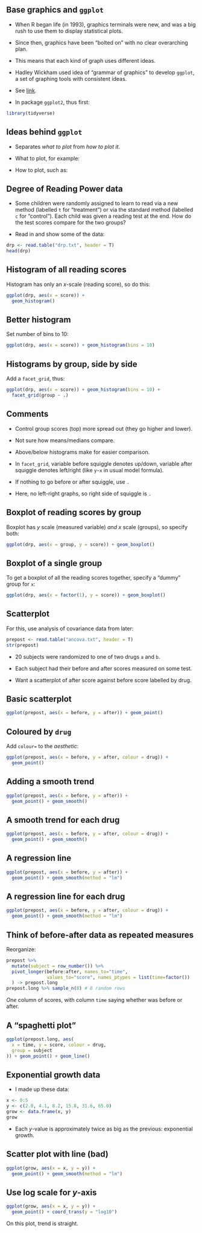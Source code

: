 \section{Introduction to `ggplot`}
\frame{\sectionpage}

## Base graphics and `ggplot`


* When R began life (in 1993), graphics terminals were new, and
was a big rush to use them to display statistical plots.

* Since then, graphics have been "bolted on" with no clear
overarching plan.

* This means that each kind of graph uses different ideas.

* Hadley Wickham used idea of "grammar of graphics" to develop
`ggplot`, a set of graphing tools with consistent ideas.

* See
[link](http://byrneslab.net/classes/biol607/readings/wickham_layered-grammar.pdf).

* In package `ggplot2`, thus first:
```r
library(tidyverse)
```

     



## Ideas behind `ggplot`


* Separates *what to plot* from *how to plot it*.

* What to plot, for example:
\begin{description}
\item[x] variable to put on the $x$-axis
\item[y] variable to put on the $y$-axis
\item[colour] colour to make the points (eg. colouring by a
categorical variable)
\item[group] group points together (eg. which ones to join  by lines)
\end{description}

* How to plot, such as:
\begin{description}[geom\_histogram]
\item[geom\_histogram] histogram
\item[geom\_boxplot] boxplot
\item[geom\_point] (scatter plot of) points
\item[geom\_line] join (possibly grouped) points by lines.
\item[facet\_grid] draw separate graphs of subsets of data and put
them side by side.
\end{description}



## Degree of Reading Power data


* Some children were randomly assigned to learn to read via a
new method (labelled `t` for "treatment") or via the
standard method (labelled `c` for "control"). Each child
was given a reading test at the end. How do the test scores
compare for the two groups?

* Read in and show some of the data:
```r
drp <- read.table("drp.txt", header = T)
head(drp)
```

     



## Histogram of all reading scores
Histogram has only an $x$-scale (reading score), so do this:

```r
ggplot(drp, aes(x = score)) +
  geom_histogram()
```

 


## Better histogram
Set number of bins to 10:
```r
ggplot(drp, aes(x = score)) + geom_histogram(bins = 10)
```

   


## Histograms by group, side by side
Add a `facet_grid`, thus:

```r
ggplot(drp, aes(x = score)) + geom_histogram(bins = 10) +
  facet_grid(group ~ .)
```

   


## Comments


* Control group scores (top) more spread out (they go higher
and lower).

* Not sure how means/medians compare.

* Above/below histograms make for easier comparison.

* In `facet_grid`, variable before squiggle denotes
up/down, variable after squiggle denotes left/right (like
`y~x` in usual model formula).

* If nothing to go before or after squiggle, use `.`


* Here, no left-right graphs, so right side of squiggle is `.`




## Boxplot of reading scores by group
Boxplot has $y$ scale (measured variable) *and* $x$ scale
(groups), so specify both:
```r
ggplot(drp, aes(x = group, y = score)) + geom_boxplot()
```

   


## Boxplot of a single group
To get a boxplot of all the reading scores together, specify a
"dummy" group for `x`:
```r
ggplot(drp, aes(x = factor(1), y = score)) + geom_boxplot()
```

   


## Scatterplot
For this, use analysis of covariance data from later:

```r
prepost <- read.table("ancova.txt", header = T)
str(prepost)
```

 



* 
20 subjects were randomized to one of two drugs `a` and
`b`.

* Each subject had their before and after scores measured on
some test.

* Want a scatterplot of after score against before score
labelled by drug.



## Basic scatterplot
```r
ggplot(prepost, aes(x = before, y = after)) + geom_point()
```

   


## Coloured by `drug`
Add `colour=` to the *aesthetic*:

```r
ggplot(prepost, aes(x = before, y = after, colour = drug)) +
  geom_point()
```

 


## Adding a smooth trend
```r
ggplot(prepost, aes(x = before, y = after)) +
  geom_point() + geom_smooth()
```

   


## A smooth trend for each drug
```r
ggplot(prepost, aes(x = before, y = after, colour = drug)) +
  geom_point() + geom_smooth()
```

   


## A regression line

```r
ggplot(prepost, aes(x = before, y = after)) +
  geom_point() + geom_smooth(method = "lm")
```

   


## A regression line for each drug

```r
ggplot(prepost, aes(x = before, y = after, colour = drug)) +
  geom_point() + geom_smooth(method = "lm")
```

   

## Think of before-after data as repeated measures
Reorganize:
```r
prepost %>%
  mutate(subject = row_number()) %>%
  pivot_longer(before:after, names_to="time", 
               values_to="score", names_ptypes = list(time=factor())
  ) -> prepost.long
prepost.long %>% sample_n(8) # 8 random rows
```

   

*One* column of scores, with column `time` saying whether
was before or after.


## A "spaghetti plot"
```r
ggplot(prepost.long, aes(
  x = time, y = score, colour = drug,
  group = subject
)) + geom_point() + geom_line()
```

   


## Exponential growth data


* I made up these data:
```r
x <- 0:5
y <- c(2.0, 4.1, 8.2, 15.8, 31.6, 65.0)
grow <- data.frame(x, y)
grow
```

   


* Each $y$-value is approximately twice as big as the previous:
exponential growth.



## Scatter plot with line (bad)
```r
ggplot(grow, aes(x = x, y = y)) +
  geom_point() + geom_smooth(method = "lm")
```

   


## Use log scale for $y$-axis

```r
ggplot(grow, aes(x = x, y = y)) +
  geom_point() + coord_trans(y = "log10")
```

   

On this plot, trend is straight.



